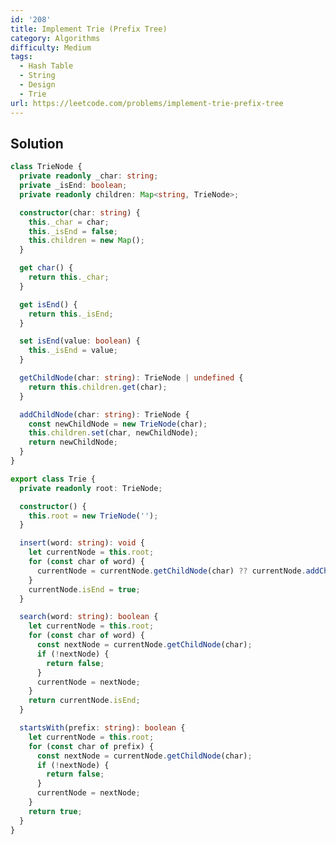 ```yaml
---
id: '208'
title: Implement Trie (Prefix Tree)
category: Algorithms
difficulty: Medium
tags:
  - Hash Table
  - String
  - Design
  - Trie
url: https://leetcode.com/problems/implement-trie-prefix-tree
---
```


## Solution

```typescript filename="solution.ts" copy
class TrieNode {
  private readonly _char: string;
  private _isEnd: boolean;
  private readonly children: Map<string, TrieNode>;

  constructor(char: string) {
    this._char = char;
    this._isEnd = false;
    this.children = new Map();
  }

  get char() {
    return this._char;
  }

  get isEnd() {
    return this._isEnd;
  }

  set isEnd(value: boolean) {
    this._isEnd = value;
  }

  getChildNode(char: string): TrieNode | undefined {
    return this.children.get(char);
  }

  addChildNode(char: string): TrieNode {
    const newChildNode = new TrieNode(char);
    this.children.set(char, newChildNode);
    return newChildNode;
  }
}

export class Trie {
  private readonly root: TrieNode;

  constructor() {
    this.root = new TrieNode('');
  }

  insert(word: string): void {
    let currentNode = this.root;
    for (const char of word) {
      currentNode = currentNode.getChildNode(char) ?? currentNode.addChildNode(char);
    }
    currentNode.isEnd = true;
  }

  search(word: string): boolean {
    let currentNode = this.root;
    for (const char of word) {
      const nextNode = currentNode.getChildNode(char);
      if (!nextNode) {
        return false;
      }
      currentNode = nextNode;
    }
    return currentNode.isEnd;
  }

  startsWith(prefix: string): boolean {
    let currentNode = this.root;
    for (const char of prefix) {
      const nextNode = currentNode.getChildNode(char);
      if (!nextNode) {
        return false;
      }
      currentNode = nextNode;
    }
    return true;
  }
}
```
